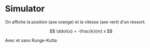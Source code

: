 
# Simulator

On affiche la position (axe orange) et la vitesse (axe vert) d'un ressort:

$$
\ddot{x} = -\frac{k}{m} x
$$

Avec et sans Runge-Kutta:

<Simulator/>
